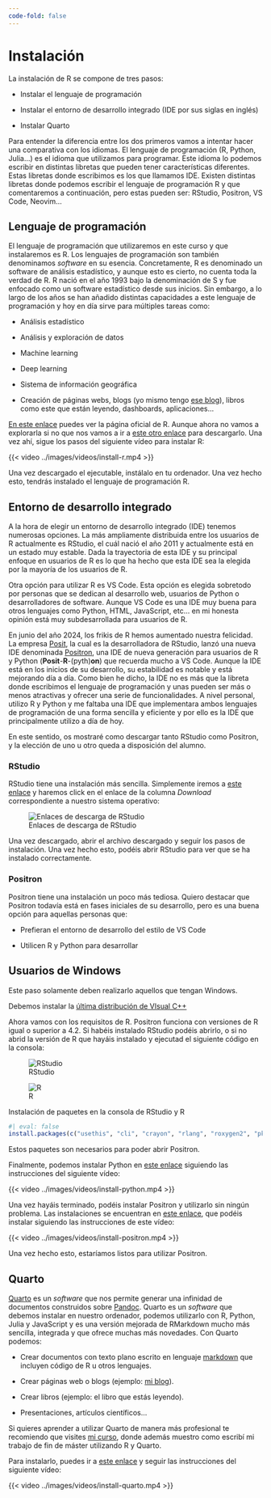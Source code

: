 ```yaml
---
code-fold: false
---
```


# Instalación

La instalación de R se compone de tres pasos:

-   Instalar el lenguaje de programación

-   Instalar el entorno de desarrollo integrado (IDE por sus siglas en inglés)

-   Instalar Quarto

Para entender la diferencia entre los dos primeros vamos a intentar hacer una comparativa con los idiomas. El lenguaje de programación (R, Python, Julia...) es el idioma que utilizamos para programar. Este idioma lo podemos escribir en distintas libretas que pueden tener características diferentes. Estas libretas donde escribimos es los que llamamos IDE. Existen distintas libretas donde podemos escribir el lenguaje de programación R y que comentaremos a continuación, pero estas pueden ser: RStudio, Positron, VS Code, Neovim...

## Lenguaje de programación

El lenguaje de programación que utilizaremos en este curso y que instalaremos es R. Los lenguajes de programación son también denominamos *software* en su esencia. Concretamente, R es denominado un software de análisis estadístico, y aunque esto es cierto, no cuenta toda la verdad de R. R nació en el año 1993 bajo la denominación de S y fue enfocado como un software estadístico desde sus inicios. Sin embargo, a lo largo de los años se han añadido distintas capacidades a este lenguaje de programación y hoy en día sirve para múltiples tareas como:

-   Análisis estadístico

-   Análisis y exploración de datos

-   Machine learning

-   Deep learning

-   Sistema de información geográfica

-   Creación de páginas webs, blogs (yo mismo tengo [ese blog](https://adrian-cidre.com/){target="_blank"}), libros como este que están leyendo, dashboards, aplicaciones...

[En este enlace](https://www.r-project.org/){target="_blank"} puedes ver la página oficial de R. Aunque ahora no vamos a explorarla si no que nos vamos a ir a [este otro enlace](https://cran.rstudio.com/){target="_blank"} para descargarlo. Una vez ahí, sigue los pasos del siguiente vídeo para instalar R:

{{< video ../images/videos/install-r.mp4 >}}

Una vez descargado el ejecutable, instálalo en tu ordenador. Una vez hecho esto, tendrás instalado el lenguaje de programación R.

## Entorno de desarrollo integrado

A la hora de elegir un entorno de desarrollo integrado (IDE) tenemos numerosas opciones. La más ampliamente distribuida entre los usuarios de R actualmente es RStudio, el cuál nació el año 2011 y actualmente está en un estado muy estable. Dada la trayectoria de esta IDE y su principal enfoque en usuarios de R es lo que ha hecho que esta IDE sea la elegida por la mayoría de los usuarios de R.

Otra opción para utilizar R es VS Code. Esta opción es elegida sobretodo por personas que se dedican al desarrollo web, usuarios de Python o desarrolladores de software. Aunque VS Code es una IDE muy buena para otros lenguajes como Python, HTML, JavaScript, etc... en mi honesta opinión está muy subdesarrollada para usuarios de R.

En junio del año 2024, los frikis de R hemos aumentado nuestra felicidad. La empresa [Posit](https://posit.co/){target="_blank"}, la cual es la desarrolladora de RStudio, lanzó una nueva IDE denominada [Positron](https://github.com/posit-dev/positron){target="_blank"}, una IDE de nueva generación para usuarios de R y Python (**Posit**-**R**-(pyth)**on**) que recuerda mucho a VS Code. Aunque la IDE está en los inicios de su desarrollo, su estabilidad es notable y está mejorando día a día. Como bien he dicho, la IDE no es más que la libreta donde escribimos el lenguaje de programación y unas pueden ser más o menos atractivas y ofrecer una serie de funcionalidades. A nivel personal, utilizo R y Python y me faltaba una IDE que implementara ambos lenguajes de programación de una forma sencilla y eficiente y por ello es la IDE que principalmente utilizo a día de hoy.

En este sentido, os mostraré como descargar tanto RStudio como Positron, y la elección de uno u otro queda a disposición del alumno.

### RStudio

RStudio tiene una instalación más sencilla. Simplemente iremos a [este enlace](https://posit.co/download/rstudio-desktop/){target="_blank"} y haremos click en el enlace de la columna *Download* correspondiente a nuestro sistema operativo:

![Enlaces de descarga de RStudio](/images/download-rstudio.png){#fig-download-rstudio fig-align="center"}

Una vez descargado, abrir el archivo descargado y seguir los pasos de instalación. Una vez hecho esto, podéis abrir RStudio para ver que se ha instalado correctamente.

### Positron

Positron tiene una instalación un poco más tediosa. Quiero destacar que Positron todavía está en fases iniciales de su desarrollo, pero es una buena opción para aquellas personas que:

-   Prefieran el entorno de desarrollo del estilo de VS Code

-   Utilicen R y Python para desarrollar

::: callout-important
## Usuarios de Windows

Este paso solamente deben realizarlo aquellos que tengan Windows.

Debemos instalar la [última distribución de VIsual C++](https://learn.microsoft.com/en-us/cpp/windows/latest-supported-vc-redist?view=msvc-170#latest-microsoft-visual-c-redistributable-version){target="_blank"}
:::

Ahora vamos con los requisitos de R. Positron funciona con versiones de R igual o superior a 4.2. Si habéis instalado RStudio podéis abrirlo, o si no abrid la versión de R que hayáis instalado y ejecutad el siguiente código en la consola:

::: {#fig-console layout-ncol="2"}
![RStudio](/images/console-rstudio.png){#fig-console-rstudio fig-align="center"}

![R](/images/console-r.png){#fig-console-r fig-align="center"}

Instalación de paquetes en la consola de RStudio y R
:::

```r
#| eval: false
install.packages(c("usethis", "cli", "crayon", "rlang", "roxygen2", "pkgload"))
```

Estos paquetes son necesarios para poder abrir Positron.

Finalmente, podemos instalar Python en [este enlace](https://www.python.org/downloads/){target="_blank"} siguiendo las instrucciones del siguiente vídeo:

{{< video ../images/videos/install-python.mp4 >}}

Una vez hayáis terminado, podéis instalar Positron y utilizarlo sin ningún problema. Las instalaciones se encuentran en [este enlace](https://github.com/posit-dev/positron/releases){target="_blank"}, que podéis instalar siguiendo las instrucciones de este vídeo:

{{< video ../images/videos/install-positron.mp4 >}}

Una vez hecho esto, estaríamos listos para utilizar Positron.

## Quarto

[Quarto](https://quarto.org/){target="_blank"} es un *software* que nos permite generar una infinidad de documentos construidos sobre [Pandoc](https://pandoc.org/){target="_blank"}. Quarto es un *software* que debemos instalar en nuestro ordenador, podemos utilizarlo con R, Python, Julia y JavaScript y es una versión mejorada de RMarkdown mucho más sencilla, integrada y que ofrece muchas más novedades. Con Quarto podemos:

-   Crear documentos con texto plano escrito en lenguaje [markdown](https://en.wikipedia.org/wiki/Markdown){target="_blank"} que incluyen código de R u otros lenguajes.

-   Crear páginas web o blogs (ejemplo: [mi blog](https://adrian-cidre.com/){target="_blank"}).

-   Crear libros (ejemplo: el libro que estás leyendo).

-   Presentaciones, artículos científicos...

Si quieres aprender a utilizar Quarto de manera más profesional te recomiendo que visites [mi curso](https://adrian-cidre.com/02_courses/00_quarto_es.html){target="_blank"}, donde además muestro como escribí mi trabajo de fin de máster utilizando R y Quarto.

Para instalarlo, puedes ir a [este enlace](https://quarto.org/docs/get-started/){target="_blank"} y seguir las instrucciones del siguiente vídeo:

{{< video ../images/videos/install-quarto.mp4 >}}
